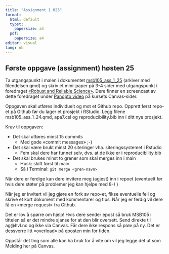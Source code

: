 ```yaml
---
title: "Assignment 1 H25"
format: 
  html: default
  typst:
    papersize: a4
  pdf: 
    papersize: a4
editor: visual
lang: nb
---
```


## Første oppgave (assignment) høsten 25

Ta utgangspunkt i malen i dokumentet [msb105_ass_1_25](./msb105_ass_1_25.txt) (arkiver med filendelsen qmd) og skriv et mini-paper på 3-4 sider med utgangspunkt i foredraget [«Robust and Reliable Science»](https://msb105.netlify.app/introduction/reproducibility/rr-science_h25#/title-slide). Dere finner en screencast av dette foredraget under [Panopto video](https://hvl.instructure.com/courses/32799/external_tools/1650) på kursets Canvas-sider.

Oppgaven skal utføres individuelt og mot et Github repo.
Opprett først repo-et på Github før du lager et prosjekt i RStudio.
Legg filene msb105_ass_1_24.qmd, apa7.csl og reproducibility.bib inn i ditt nye prosjekt.

Krav til oppgaven:

-   Det skal utføres minst 15 commits
    -   Med gode «commit messages» ;-)
-   Det skal være brukt minst 20 siteringer vha. siteringssystemet i Rstudio
    -   Fem skal dere har funnet selv, dvs. at de ikke er i reproducibility.bib
-   Det skal brukes minst to grener som skal merges inn i main
    -   Husk: skift først til main
    -   Så i Terminal: `git merge <gren-navn>`

Når dere er ferdige kan dere invitere meg (agjest) inn i repoet (eventuelt før hvis dere støter på problemer jeg kan hjelpe med 8-) )

Når jeg er invitert vil jeg gjøre en fork av repo-et, fikse eventuelle feil og skrive et kort dokument med kommentarer og tips.
Når jeg er ferdig vil dere få en «merge request» fra Github.

Det er lov å spørre om hjelp!
Hvis dere sender epost så bruk MSB105 i tittelen så er det mindre sjanse for at den blir oversett. Send direkte til ag@hvl.no og ikke via Canvas.
Får dere ikke respons så prøv på ny.
Det er dessverre litt «overload» på eposten min for tiden.

Oppstår det ting som alle kan ha bruk for å vite om vil jeg legge det ut som Melding her på Canvas.
